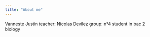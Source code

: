 ```yaml
---
title: "About me"
---
```

Vanneste Justin
teacher: Nicolas Devilez
group: n°4
student in bac 2 biology
